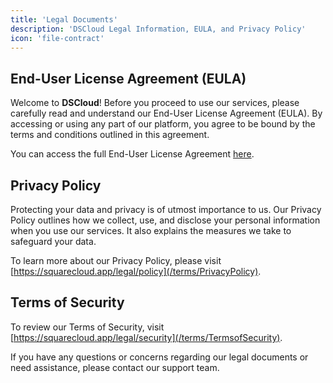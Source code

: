 ```yaml
---
title: 'Legal Documents'
description: 'DSCloud Legal Information, EULA, and Privacy Policy'
icon: 'file-contract'
---
```


## End-User License Agreement (EULA)

Welcome to **DSCloud**! Before you proceed to use our services, please carefully read and understand our End-User License Agreement (EULA). By accessing or using any part of our platform, you agree to be bound by the terms and conditions outlined in this agreement.

You can access the full End-User License Agreement [here](/terms/TermsofPurchase).

## Privacy Policy

Protecting your data and privacy is of utmost importance to us. Our Privacy Policy outlines how we collect, use, and disclose your personal information when you use our services. It also explains the measures we take to safeguard your data.

To learn more about our Privacy Policy, please visit [https://squarecloud.app/legal/policy](/terms/PrivacyPolicy).

## Terms of Security

To review our Terms of Security, visit [https://squarecloud.app/legal/security](/terms/TermsofSecurity).

If you have any questions or concerns regarding our legal documents or need assistance, please contact our support team.